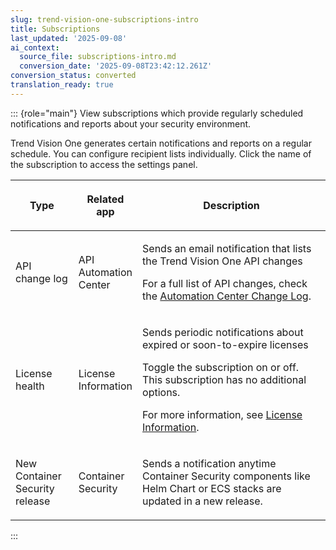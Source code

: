 ```yaml
---
slug: trend-vision-one-subscriptions-intro
title: Subscriptions
last_updated: '2025-09-08'
ai_context:
  source_file: subscriptions-intro.md
  conversion_date: '2025-09-08T23:42:12.261Z'
conversion_status: converted
translation_ready: true
---
```


::: {role="main"}
View subscriptions which provide regularly scheduled notifications and reports about your security environment.

Trend Vision One generates certain notifications and reports on a regular schedule. You can configure recipient lists individually. Click the name of the subscription to access the settings panel.

<table>
<colgroup>
<col style="width: 20%" />
<col style="width: 20%" />
<col style="width: 60%" />
</colgroup>
<thead>
<tr>
<th><p>Type</p></th>
<th><p>Related app</p></th>
<th><p>Description</p></th>
</tr>
</thead>
<tbody>
<tr>
<td><p>API change log</p></td>
<td><p>API Automation Center</p></td>
<td><p>Sends an email notification that lists the Trend Vision One API changes</p>
<p>For a full list of API changes, check the <a href="https://automation.trendmicro.com/xdr/changelog">Automation Center Change Log</a>.</p></td>
</tr>
<tr>
<td><p>License health</p></td>
<td><p>License Information</p></td>
<td><p>Sends periodic notifications about expired or soon-to-expire licenses</p>
<p>Toggle the subscription on or off. This subscription has no additional options.</p>
<p>For more information, see <a href="trend-vision-one-license-information">License Information</a>.</p></td>
</tr>
<tr>
<td><p>New Container Security release</p></td>
<td><p>Container Security</p></td>
<td><p>Sends a notification anytime Container Security components like Helm Chart or ECS stacks are updated in a new release.</p></td>
</tr>
</tbody>
</table>
:::
